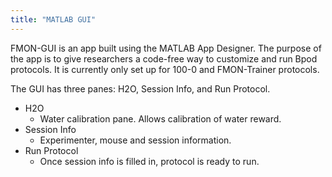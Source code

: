 ```yaml
---
title: "MATLAB GUI"
---
```


FMON-GUI is an app built using the MATLAB App Designer. The purpose of the app is to give researchers a code-free way to customize and run Bpod protocols. It is currently only set up for 100-0 and FMON-Trainer protocols.

The GUI has three panes: H2O, Session Info, and Run Protocol.

* H2O
    + Water calibration pane. Allows calibration of water reward.

* Session Info
    + Experimenter, mouse and session information.

* Run Protocol
    + Once session info is filled in, protocol is ready to run.



